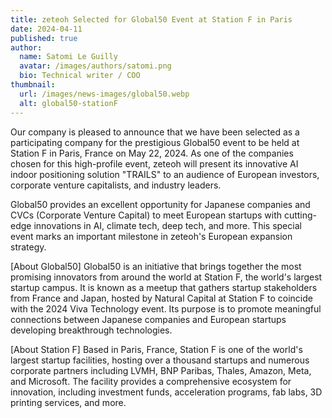 ```yaml
---
title: zeteoh Selected for Global50 Event at Station F in Paris
date: 2024-04-11
published: true
author:
  name: Satomi Le Guilly
  avatar: /images/authors/satomi.png
  bio: Technical writer / COO
thumbnail:
  url: /images/news-images/global50.webp
  alt: global50-stationF
---
```


Our company is pleased to announce that we have been selected as a participating company for the prestigious Global50 event to be held at Station F in Paris, France on May 22, 2024. As one of the companies chosen for this high-profile event, zeteoh will present its innovative AI indoor positioning solution "TRAILS" to an audience of European investors, corporate venture capitalists, and industry leaders.

Global50 provides an excellent opportunity for Japanese companies and CVCs (Corporate Venture Capital) to meet European startups with cutting-edge innovations in AI, climate tech, deep tech, and more. This special event marks an important milestone in zeteoh's European expansion strategy.

[About Global50]
Global50 is an initiative that brings together the most promising innovators from around the world at Station F, the world's largest startup campus. It is known as a meetup that gathers startup stakeholders from France and Japan, hosted by Natural Capital at Station F to coincide with the 2024 Viva Technology event. Its purpose is to promote meaningful connections between Japanese companies and European startups developing breakthrough technologies.

[About Station F]
Based in Paris, France, Station F is one of the world's largest startup facilities, hosting over a thousand startups and numerous corporate partners including LVMH, BNP Paribas, Thales, Amazon, Meta, and Microsoft. The facility provides a comprehensive ecosystem for innovation, including investment funds, acceleration programs, fab labs, 3D printing services, and more.